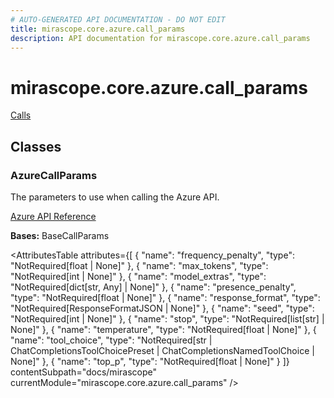 ```yaml
---
# AUTO-GENERATED API DOCUMENTATION - DO NOT EDIT
title: mirascope.core.azure.call_params
description: API documentation for mirascope.core.azure.call_params
---
```


# mirascope.core.azure.call_params

<ApiType type="Module" />

<Info title="Usage">

[Calls](/docs/mirascope/learn/calls#provider-specific-parameters)

</Info>

## Classes

### AzureCallParams

<ApiType type="Class" />

The parameters to use when calling the Azure API.

[Azure API Reference](https://github.com/Azure/azure-sdk-for-python/tree/main/sdk/ai/azure-ai-inference)

**Bases:** BaseCallParams

<AttributesTable
  attributes={[
  {
    "name": "frequency_penalty",
    "type": "NotRequired[float | None]"
  },
  {
    "name": "max_tokens",
    "type": "NotRequired[int | None]"
  },
  {
    "name": "model_extras",
    "type": "NotRequired[dict[str, Any] | None]"
  },
  {
    "name": "presence_penalty",
    "type": "NotRequired[float | None]"
  },
  {
    "name": "response_format",
    "type": "NotRequired[ResponseFormatJSON | None]"
  },
  {
    "name": "seed",
    "type": "NotRequired[int | None]"
  },
  {
    "name": "stop",
    "type": "NotRequired[list[str] | None]"
  },
  {
    "name": "temperature",
    "type": "NotRequired[float | None]"
  },
  {
    "name": "tool_choice",
    "type": "NotRequired[str | ChatCompletionsToolChoicePreset | ChatCompletionsNamedToolChoice | None]"
  },
  {
    "name": "top_p",
    "type": "NotRequired[float | None]"
  }
]}
  contentSubpath="docs/mirascope"
  currentModule="mirascope.core.azure.call_params"
/>



